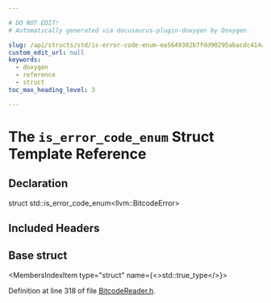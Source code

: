 ```yaml
---

# DO NOT EDIT!
# Automatically generated via docusaurus-plugin-doxygen by Doxygen.

slug: /api/structs/std/is-error-code-enum-ea5649302b7fdd90295abacdc414ae1a
custom_edit_url: null
keywords:
  - doxygen
  - reference
  - struct
toc_max_heading_level: 3

---
```





# The `is_error_code_enum` Struct Template Reference

<DoxygenPage pluginConfig={pluginConfig}>



## Declaration

<CodeBlock>struct std::is_error_code_enum&lt;llvm::BitcodeError&gt;</CodeBlock>

## Included Headers

<IncludesList>
<IncludesListItem
  filePath="llvm/Bitcode/BitcodeReader.h"
  permalink="/docs/api/files/include/include/llvm/include/llvm/bitcode/bitcodereader-h"
  isLocal="true" />
</IncludesList>

## Base struct

<MembersIndex>

<MembersIndexItem
  type="struct"
  name={<>std::true&#95;type</>}>
</MembersIndexItem>

</MembersIndex>


Definition at line 318 of file <a href="/docs/api/files/include/include/llvm/include/llvm/bitcode/bitcodereader-h">BitcodeReader.h</a>.

</DoxygenPage>
